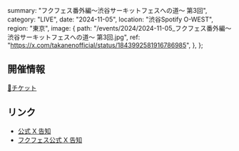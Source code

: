   summary: "フクフェス番外編〜渋谷サーキットフェスへの道〜 第3回",
  category: "LIVE",
  date: "2024-11-05",
  location: "渋谷Spotify O-WEST",
  region: "東京",
  image: {
    path: "/events/2024/2024-11-05_フクフェス番外編〜渋谷サーキットフェスへの道〜 第3回.jpg",
    ref: "https://x.com/takanenofficial/status/1843992581916786985",
  },
};

## 開催情報

[🎫チケット](https://eplus.jp/fukufes/)

## リンク

- [公式 X 告知](https://x.com/takanenofficial/status/1843992581916786985)
- [フクフェス公式 X 告知](https://x.com/fukufesvol1/status/1843984767638741168)
